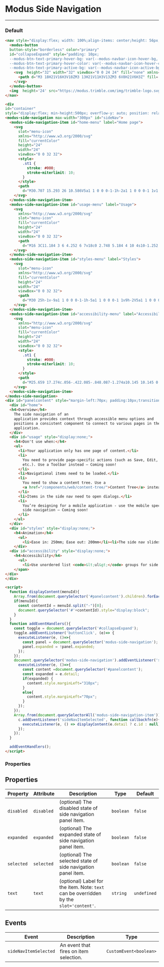 
# Modus Side Navigation

---

### Default

<Story id="components-side-navigation--default" />

```html
<nav style="display:flex; width: 100%;align-items: center;height: 56px;box-shadow: 0 0 2px var(--modus-border-color)!important;">
  <modus-button
  button-style="borderless" color="primary"
  id="collapseExpand" style="padding: 10px;
  --modus-btn-text-primary-hover-bg: var(--modus-navbar-icon-hover-bg, #e0e1e9);
  --modus-btn-text-primary-hover-color: var(--modus-navbar-icon-hover-color, #3c444a);
  --modus-btn-text-primary-active-bg: var(--modus-navbar-icon-active-bg, #cbcdd6);">
    <svg  height="32" width="32" viewBox="0 0 24 24" fill="none" xmlns="http://www.w3.org/2000/svg">
      <path d="M3 18H21V16H3V18ZM3 13H21V11H3V13ZM3 6V8H21V6H3Z" fill='#6A6976' />
    </svg>
  </modus-button>
  <img  height='24' src="https://modus.trimble.com/img/trimble-logo.svg" alt="Modus navbar product logo" />
</nav>

<div
id="container"
style="display:flex; min-height:500px; overflow-y: auto; position: relative;box-shadow: 0 0 2px var(--modus-border-color)!important;">
<modus-side-navigation max-width="300px" id="sideNav">
  <modus-side-navigation-item id="home-menu" label="Home page">
    <svg
      slot="menu-icon"
      xmlns="http://www.w3.org/2000/svg"
      fill="currentColor"
      height="24"
      width="24"
      viewBox="0 0 32 32">
      <style>
        .st1 {
          stroke: #000;
          stroke-miterlimit: 10;
        }
      </style>
      <path
        d="M30.707 15.293 26 10.586V5a1 1 0 0 0-1-1h-2a1 1 0 0 0-1 1v1.586l-4.293-4.293a1 1 0 0 0-1.414 0l-13 13A1 1 0 0 0 4 17h3v12a1 1 0 0 0 1 1h5a1 1 0 0 0 1-1v-7h6v7a1 1 0 0 0 1 1h5a1 1 0 0 0 1-1V17h3a1 1 0 0 0 .707-1.707z" />
    </svg>
  </modus-side-navigation-item>
  <modus-side-navigation-item id="usage-menu" label="Usage">
    <svg
      xmlns="http://www.w3.org/2000/svg"
      slot="menu-icon"
      fill="currentColor"
      height="24"
      width="24"
      viewBox="0 0 32 32">
      <path
        d="M16 3C11.184 3 6 4.252 6 7v18c0 2.748 5.184 4 10 4s10-1.252 10-4V7c0-2.748-5.184-4-10-4zm0 2c5.249 0 8 1.486 8 2s-2.751 2-8 2c-5.25 0-8-1.486-8-2s2.75-2 8-2zm0 22c-5.25 0-8-1.486-8-2v-3.476C9.95 22.525 13.041 23 16 23s6.05-.475 8-1.476V25c0 .514-2.751 2-8 2zm0-6c-5.25 0-8-1.486-8-2v-3.476C9.95 16.525 13.041 17 16 17s6.05-.475 8-1.476V19c0 .514-2.751 2-8 2zm0-6c-5.25 0-8-1.486-8-2V9.524C9.95 10.525 13.041 11 16 11s6.05-.475 8-1.476V13c0 .514-2.751 2-8 2z" />
    </svg>
  </modus-side-navigation-item>
  <modus-side-navigation-item id="styles-menu" label="Styles">
    <svg
      slot="menu-icon"
      xmlns="http://www.w3.org/2000/svg"
      fill="currentColor"
      height="24"
      width="24"
      viewBox="0 0 32 32">
      <path
        d="M30 25h-1v-9a1 1 0 0 0-1-1h-5a1 1 0 0 0-1 1v9h-2V5a1 1 0 0 0-1-1h-5a1 1 0 0 0-1 1v20h-2V12a1 1 0 0 0-1-1H5a1 1 0 0 0-1 1v13H3a1 1 0 1 0 0 2h27a1 1 0 1 0 0-2zM6 25V13h3v12H6zm9 0V6h3v19h-3zm9 0v-8h3v8h-3z" />
    </svg>
  </modus-side-navigation-item>
  <modus-side-navigation-item id="accessibility-menu" label="Accessibility and the text is really longggggggggg..">
    <svg
      xmlns="http://www.w3.org/2000/svg"
      slot="menu-icon"
      fill="currentColor"
      height="24"
      width="24"
      viewBox="0 0 32 32">
      <style>
        .st1 {
          stroke: #000;
          stroke-miterlimit: 10;
        }
      </style>
      <path
        d="M25.659 17.274c.056-.422.085-.848.087-1.274a10.145 10.145 0 0 0-.087-1.274l2.743-2.145a.656.656 0 0 0 .156-.832l-2.6-4.498a.653.653 0 0 0-.793-.286l-3.237 1.3a9.497 9.497 0 0 0-2.197-1.274l-.494-3.445A.633.633 0 0 0 18.6 3h-5.2a.634.634 0 0 0-.637.546l-.49 3.445a9.989 9.989 0 0 0-2.197 1.274l-3.237-1.3a.634.634 0 0 0-.793.286l-2.6 4.498a.641.641 0 0 0 .156.832l2.739 2.145c-.057.422-.087.848-.091 1.274.004.426.034.852.091 1.274l-2.743 2.145a.656.656 0 0 0-.156.832l2.6 4.498c.16.276.494.397.793.286l3.237-1.3c.672.521 1.41.95 2.197 1.274l.494 3.445c.044.317.317.55.637.546h5.2c.32.005.593-.23.637-.546l.494-3.445a9.985 9.985 0 0 0 2.197-1.274l3.237 1.3c.299.12.64-.003.793-.286l2.6-4.498a.656.656 0 0 0-.156-.832l-2.743-2.145zM16 20c-2.206 0-4-1.794-4-4s1.794-4 4-4 4 1.794 4 4-1.794 4-4 4z" />
    </svg>
  </modus-side-navigation-item>
</modus-side-navigation>
<div id="panelcontent" style="margin-left:70px; padding:10px;transition: all 0.25s linear 0s;">
  <div id="home">
  <h4>Overview</h4>
    The side navigation of an
    application provides context through accessible menu options and
    positions a consistent component to connect to various pages in the
    application.
  </div>
  <div id="usage" style="display:none;">
    <h4>Don't use when:</h4>
    <ul>
      <li>Your application only has one page of content.</li>
      <li>
        You need to provide page-specific actions (such as Save, Edit,
        etc.). Use a Toolbar instead – Coming soon!
      </li>
      <li>Navigational items need to be loaded.</li>
      <li>
        You need to show a content tree. Use a
        <a href="/components/web/content-tree/">Content Tree</a> instead.
      </li>
      <li>Items in the side nav need to open dialogs.</li>
      <li>
        You’re designing for a mobile application - use the mobile specific
        side navigation – Coming soon!
      </li>
    </ul>
  </div>
  <div id="styles" style="display:none;">
    <h4>Animation</h4>
      <ul>
        <li>Ease in: 250mm; Ease out: 200mm</li><li>The side nav slides in from the left to the right, when the menu is expanded or opened.</li><li>The side nav slides in from the left to the right, when the user navigates to the next menu level.</li><li>The side nav slides in right to left, when the user clicks a back button.</li></ul>
    </div>
  <div id="accessibility" style="display:none;">
    <h4>Accessibility</h4>
      <ul>
        <li>Use unordered list <code>&lt;ul&gt;</code> groups for side navigation.</li><li>Place side navigation (the list group) in a <code>nav</code> element. The <code>nav</code> element should also be marked with <code>aria-label="side navigation"</code> to clearly describe the type of navigation.</li><li>Use the <code>aria-current="true"</code> attribute to indicate the item that is currently selected, or—in a navigational context—use <code>aria-current="page"</code> to indicate the page that is currently selected. The <code>aria-current</code> attribute should be updated when the user makes a selection.</li><li>Make sure the tab order matches the hierarchy and that the user can navigate through all levels and items with a keyboard.</li></ul>
    </span>
</div>
</div>

<script>
  function displayContent(menuId){
    Array.from(document.querySelector('#panelcontent').children).forEach(c => c.style="display:none");
    if(menuId){
      const contentId = menuId.split("-")[0];
      document.querySelector('#'+contentId).style="display:block";
    }
  }
  function addEventHandlers(){
    const toggle = document.querySelector('#collapseExpand');
    toggle.addEventListener('buttonClick', (e)=> {
      executeListener(e, ()=>{
        const panel = document.querySelector('modus-side-navigation');
        panel.expanded = !panel.expanded;
      });
    });
    document.querySelector('modus-side-navigation').addEventListener('sideNavExpand', (e)=>{
      executeListener(e, ()=>{
        const content =document.querySelector('#panelcontent');
        const expanded = e.detail;
        if(expanded) {
          content.style.marginLeft="310px";
        }
        else{
          content.style.marginLeft="70px";
        }
      });
    });
    Array.from(document.querySelectorAll('modus-side-navigation-item')).forEach(c => {
      c.addEventListener('sideNavItemSelected', function callbackfn(e){
        executeListener(e, () => displayContent(e.detail ? c.id : null));
      });
    });
  }

  addEventHandlers();
</script>
```

### Properties

## Properties

| Property   | Attribute  | Description                                                                            | Type      | Default     |
| ---------- | ---------- | -------------------------------------------------------------------------------------- | --------- | ----------- |
| `disabled` | `disabled` | (optional) The disabled state of side navigation panel item.                           | `boolean` | `false`     |
| `expanded` | `expanded` | (optional) The expanded state of side navigation panel item.                           | `boolean` | `false`     |
| `selected` | `selected` | (optional) The selected state of side navigation panel item.                           | `boolean` | `false`     |
| `text`     | `text`     | (optional) Label for the item. Note: `text` can be overridden by the `slot='content'`. | `string`  | `undefined` |

## Events

| Event                 | Description                            | Type                   |
| --------------------- | -------------------------------------- | ---------------------- |
| `sideNavItemSelected` | An event that fires on item selection. | `CustomEvent<boolean>` |
